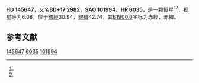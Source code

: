 {{Starbox begin
| name = HD 145647
}}
{{Starbox observe
| epoch = [[J2000.0|J2000.0]]
| constell = {{星座名待查}}<ref name=SIMBAD>{{cite web
 | url=http://simbad.u-strasbg.fr/simbad/sim-id?Ident=HR+6035
 | title =Pulsating variable Star
 | publisher=Centre de Données astronomiques de Strasbourg
 | work=SIMBAD
 | accessdate=2012-07-13}}</ref><ref name=DATA>{{cite web
 | url=http://vizier.u-strasbg.fr/viz-bin/VizieR-5?-out.add=.&-source=5050&-corr=PK=HR&-out.max=9999&HR=6035
 | title=VizieR Detailed Page
 | accessdate=2012-07-13
 | archive-url=https://web.archive.org/web/20160304204527/http://vizier.u-strasbg.fr/viz-bin/VizieR-5?-out.add=.&-source=5050&-corr=PK=HR&-out.max=9999&HR=6035
 | archive-date=2016-03-04
 | dead-url=yes
 }}</ref>
| 星官 = 
| ra = {{RA|16|11|28.7}}<ref name=SIMBAD /><ref name=DATA />
| dec = {{DEC|+16|39|56}}<ref name=SIMBAD /><ref name=DATA />
| appmag_v = 6.08<ref name=SIMBAD /><ref name=DATA />
}}
{{Starbox character
| class = A0V<ref name=SIMBAD /><ref name=DATA />
| b-v = 0.02<ref name=SIMBAD /><ref name=DATA />
| u-b = 0<ref name=SIMBAD /><ref name=DATA />
| r-i = <ref name=SIMBAD /><ref name=DATA />
| variable = 
}}
{{Starbox astrometry
| radial_v = 0
| prop_mo_ra = -17
| parallax = 
| p_error = 
}}
{{Starbox catalog
| names =BD+17 2982，[[SAO星表|SAO]] 101994，[[HD星表|HD]] 145647，[[HR星表|HR]] 6035}}
{{Starbox reference |Simbad=HR+6035}}
{{Starbox end}}

'''HD 145647'''，又名'''BD+17 2982'''，'''SAO 101994'''、'''HR 6035'''，是一颗恒星<ref name=SIMBAD /><ref name=DATA />，视星等为6.08，位于[[銀道座標系|銀經]]30.94，[[銀道座標系|銀緯]]42.74，其[[B1900.0|B1900.0]]坐标为赤經{{RA|16|6|57}}，赤緯{{DEC|+16|42.74|28}}。

== 参考文献 ==
{{reflist}}

{{star-stub}}

[[Category:HD和HDE天體|145647]]
[[Category:HR天體|6035]]
[[Category:SAO天體|101994]]